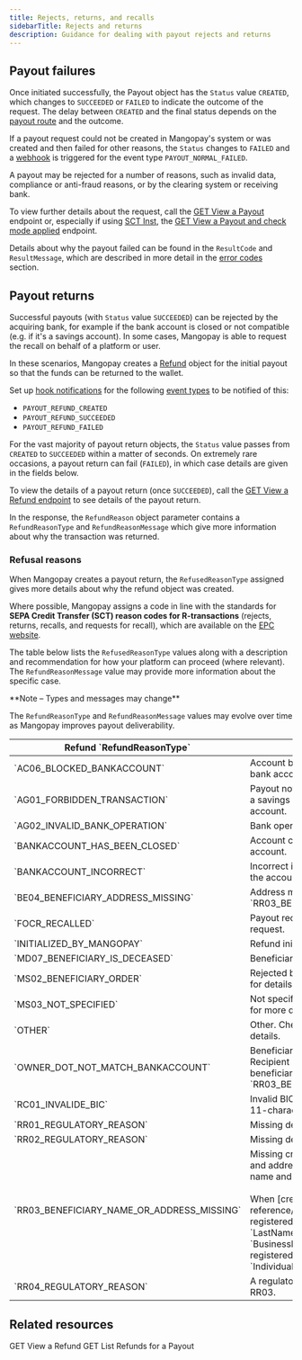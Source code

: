 ```yaml
---
title: Rejects, returns, and recalls
sidebarTitle: Rejects and returns
description: Guidance for dealing with payout rejects and returns
---
```


## Payout failures

Once initiated successfully, the Payout object has the `Status` value `CREATED`, which changes to `SUCCEEDED` or `FAILED` to indicate the outcome of the request. The delay between `CREATED` and the final status depends on the [payout route](/guides/payouts#all-payout-rails-by-currency) and the outcome.

If a payout request could not be created in Mangopay's system or was created and then failed for other reasons, the `Status` changes to `FAILED` and a [webhook](/webhooks) is triggered for the event type `PAYOUT_NORMAL_FAILED`. 

A payout may be rejected for a number of reasons, such as invalid data, compliance or anti-fraud reasons, or by the clearing system or receiving bank.

To view further details about the request, call the [GET View a Payout](/api-reference/payouts/view-payout) endpoint or, especially if using [SCT Inst](/guides/payouts/integration#initiate-an-sct-inst-payout), the [GET View a Payout and check mode applied](/api-reference/payouts/view-payout-check-mode-applied) endpoint.

Details about why the payout failed can be found in the `ResultCode` and `ResultMessage`, which are described in more detail in the [error codes](/errors/codes) section.


## Payout returns

Successful payouts (with `Status` value `SUCCEEDED`) can be rejected by the acquiring bank, for example if the bank account is closed or not compatible (e.g. if it's a savings account). In some cases, Mangopay is able to request the recall on behalf of a platform or user.

In these scenarios, Mangopay creates a [Refund](/api-reference/refunds/refund-object) object for the initial payout so that the funds can be returned to the wallet.

Set up [hook notifications](/webhooks) for the following [event types](/webhooks/event-types) to be notified of this:
- `PAYOUT_REFUND_CREATED`
- `PAYOUT_REFUND_SUCCEEDED`
- `PAYOUT_REFUND_FAILED`

For the vast majority of payout return objects, the `Status` value passes from `CREATED` to `SUCCEEDED` within a matter of seconds. On extremely rare occasions, a payout return can fail (`FAILED`), in which case details are given in the fields below.

To view the details of a payout return (once `SUCCEEDED`), call the [GET View a Refund endpoint](/api-reference/refunds/view-refund) to see details of the payout return.

In the response, the `RefundReason` object parameter contains a `RefundReasonType` and `RefundReasonMessage` which give more information about why the transaction was returned.

### Refusal reasons 

When Mangopay creates a payout return, the `RefusedReasonType` assigned gives more details about why the refund object was created. 

Where possible, Mangopay assigns a code in line with the standards for **SEPA Credit Transfer (SCT) reason codes for R-transactions** (rejects, returns, recalls, and requests for recall), which are available on the <a href="https://www.europeanpaymentscouncil.eu/document-library/guidance-documents/guidance-reason-codes-sepa-credit-transfer-r-transactions" target="_blank">EPC website</a>. 

The table below lists the `RefusedReasonType` values along with a description and recommendation for how your platform can proceed (where relevant). The `RefundReasonMessage` value may provide more information about the specific case.

<Note>
**Note – Types and messages may change**

The `RefundReasonType` and `RefundReasonMessage` values may evolve over time as Mangopay improves payout deliverability.
</Note>

<table>
<thead>
<tr>
<th class="header">Refund `RefundReasonType`</th>
<th class="header">Description</th>
</tr>
</thead>
<tbody>
<tr>
<td class="table-content">`AC06_BLOCKED_BANKACCOUNT`</td>
<td class="table-content">Account blocked. Ask the user to register a different bank account.</td>
</tr><tr>
<td class="table-content">`AG01_FORBIDDEN_TRANSACTION`</td>
<td class="table-content">Payout not possible to this account (e.g. because it's a savings account). Ask the user to register a different account.</td>
</tr><tr>
<td class="table-content">`AG02_INVALID_BANK_OPERATION`</td>
<td class="table-content">Bank operation code not valid.</td>
</tr><tr>
<td class="table-content">`BANKACCOUNT_HAS_BEEN_CLOSED`</td>
<td class="table-content">Account closed. Ask the user to register a new (open) account.</td>
</tr><tr>
<td class="table-content">`BANKACCOUNT_INCORRECT`</td>
<td class="table-content">Incorrect identifier (IBAN or account number). Verify the account details with the user.</td>
</tr><tr>
<td class="table-content">`BE04_BENEFICIARY_ADDRESS_MISSING`</td>
<td class="table-content">Address missing. See `RR03_BENEFICIARY_NAME_OR_ADDRESS_MISSING`.</td>
</tr><tr>
<td class="table-content">`FOCR_RECALLED`</td>
<td class="table-content">Payout recalled by Mangopay following a cancellation request.</td>
</tr><tr>
<td class="table-content">`INITIALIZED_BY_MANGOPAY`</td>
<td class="table-content">Refund initiated by Mangopay.</td>
</tr><tr>
<td class="table-content">`MD07_BENEFICIARY_IS_DECEASED`</td>
<td class="table-content">Beneficiary indicated as deceased.</td>
</tr><tr>
<td class="table-content">`MS02_BENEFICIARY_ORDER`</td>
<td class="table-content">Rejected by order of the beneficiary. Contact the user for details.</td>
</tr><tr>
<td class="table-content">`MS03_NOT_SPECIFIED`</td>
<td class="table-content">Not specified. Check the `RefusedReasonMessage` for more details.</td>
</tr><tr>
<td class="table-content">`OTHER`</td>
<td class="table-content">Other. Check the `RefusedReasonMessage` for more details.</td>
</tr><tr>
<td class="table-content">`OWNER_DOT_NOT_MATCH_BANKACCOUNT`</td>
<td class="table-content">Beneficiary name mismatch. Ensure the registered Recipient (or bank account) owner name matches the beneficiary. See `RR03_BENEFICIARY_NAME_OR_ADDRESS_MISSING`.</td>
</tr><tr>
<td class="table-content">`RC01_INVALIDE_BIC`</td>
<td class="table-content">Invalid BIC. Ensure the BIC is valid. If possible, use the 11-character BIC instead of the 8-character one.</td>
</tr><tr>
<td class="table-content">`RR01_REGULATORY_REASON`</td>
<td class="table-content">Missing debtor account or identification.</td>
</tr><tr>
<td class="table-content">`RR02_REGULATORY_REASON`</td>
<td class="table-content">Missing debtor's name or address.</td>
</tr><tr>
<td class="table-content">`RR03_BENEFICIARY_NAME_OR_ADDRESS_MISSING`</td>
<td class="table-content">
Missing creditor's name or address. Ensure the name and address of the Recipient match the beneficiary name and address.
<br/><br/>
When [creating the Recipient](/api-reference/recipients/create-recipient):
- The registered name is specified in the `FirstName` and `LastName` of the `IndividualRecipient`, or the `BusinessName` of the `BusinessRecipient`.
- The registered address is specified in the `Address` of the `IndividualRecipient` or `BusinessRecipient`.
</td>
</tr><tr>
<td class="table-content">`RR04_REGULATORY_REASON`</td>
<td class="table-content">A regulatory reason not covered by RR01, RR02 or RR03.</td>
</tr>
</tbody>
</table>

## Related resources  

<CardGroup cols={2}>
<Card title="Endpoint" href="/api-reference/refunds/view-refund">
GET View a Refund 
</Card>
<Card title="Endpoint" href="/api-reference/refunds/list-refunds-payout">
GET List Refunds for a Payout
</Card>
</CardGroup>
